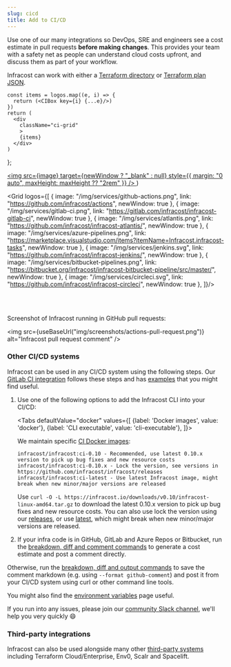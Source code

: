 ```yaml
---
slug: cicd
title: Add to CI/CD
---
```



Use one of our many integrations so DevOps, SRE and engineers see a cost estimate in pull requests **before making changes**. This provides your team with a safety net as people can understand cloud costs upfront, and discuss them as part of your workflow.

Infracost can work with either a [Terraform directory](/docs/features/cli_commands/#option-1-terraform-directory) or [Terraform plan JSON](/docs/features/cli_commands/#option-2-terraform-plan-json).

    const items = logos.map((e, i) => {
      return (<CIBox key={i} {...e}/>)
    })
    return (
      <div
        className="ci-grid"
        >
        {items}
      </div>
    )
};

  <a
    className="ci-box"
    href={link}
    >
    <img
      src={image}
      target={newWindow ? "_blank" : null}
      style={{
        margin: "0 auto",
        maxHeight: maxHeight ?? "2rem"
      }}
      />
  </a>
)

<Grid logos={[
    {
      image: "/img/services/github-actions.png",
      link: "https://github.com/infracost/actions",
      newWindow: true
    },
    {
      image: "/img/services/gitlab-ci.png",
      link: "https://gitlab.com/infracost/infracost-gitlab-ci",
      newWindow: true
    },
    {
      image: "/img/services/atlantis.png",
      link: "https://github.com/infracost/infracost-atlantis/",
      newWindow: true
    },
    {
      image: "/img/services/azure-pipelines.png",
      link: "https://marketplace.visualstudio.com/items?itemName=Infracost.infracost-tasks",
      newWindow: true
    },
    {
      image: "/img/services/jenkins.svg",
      link: "https://github.com/infracost/infracost-jenkins/",
      newWindow: true
    },
    {
      image: "/img/services/bitbucket-pipelines.png",
      link: "https://bitbucket.org/infracost/infracost-bitbucket-pipeline/src/master/",
      newWindow: true
    },
    {
      image: "/img/services/circleci.svg",
      link: "https://github.com/infracost/infracost-circleci",
      newWindow: true
    },
]}/>

<br/><br/>

Screenshot of Infracost running in GitHub pull requests:

<img src={useBaseUrl("img/screenshots/actions-pull-request.png")} alt="Infracost pull request comment" />

### Other CI/CD systems

Infracost can be used in any CI/CD system using the following steps. Our [GitLab CI integration](https://gitlab.com/infracost/infracost-gitlab-ci/) follows these steps and has [examples](https://gitlab.com/infracost/infracost-gitlab-ci/#examples) that you might find useful.

1. Use one of the following options to add the Infracost CLI into your CI/CD:

    <Tabs
      defaultValue="docker"
      values={[
        {label: 'Docker images', value: 'docker'},
        {label: 'CLI executable', value: 'cli-executable'},
    ]}>
      <TabItem value="docker">

      We maintain specific [CI Docker images](https://hub.docker.com/r/infracost/infracost/tags):
      ```text
      infracost/infracost:ci-0.10 - Recommended, use latest 0.10.x version to pick up bug fixes and new resource costs
      infracost/infracost:ci-0.10.x - Lock the version, see versions in https://github.com/infracost/infracost/releases
      infracost/infracost:ci-latest - Use latest Infracost image, might break when new minor/major versions are released
      ```

      </TabItem>
      <TabItem value="cli-executable">

      Use `curl -O -L https://infracost.io/downloads/v0.10/infracost-linux-amd64.tar.gz` to download the latest 0.10.x version to pick up bug fixes and new resource costs. You can also use lock the version using our [releases](https://github.com/infracost/infracost/releases), or use [latest](tps://github.com/infracost/infracost/releases/latest/download/infracost-linux-amd64.tar.gz), which might break when new minor/major versions are released.

      </TabItem>
    </Tabs>

2. If your infra code is in GitHub, GitLab and Azure Repos or Bitbucket, run the [breakdown, diff and comment commands](/docs/features/cli_commands/#comment-on-pull-requests) to generate a cost estimate and post a comment directly.

  Otherwise, run the [breakdown, diff and output commands](/docs/features/cli_commands/#combined-output-formats) to save the comment markdown (e.g. using `--format github-comment`) and post it from your CI/CD system using curl or other command line tools.

  You might also find the [environment variables](/docs/features/environment_variables) page useful.

If you run into any issues, please join our [community Slack channel](https://www.infracost.io/community-chat), we'll help you very quickly 😄

### Third-party integrations

Infracost can also be used alongside many other [third-party systems](/docs/integrations/third_party_integrations/) including Terraform Cloud/Enterprise, Env0, Scalr and Spacelift.
